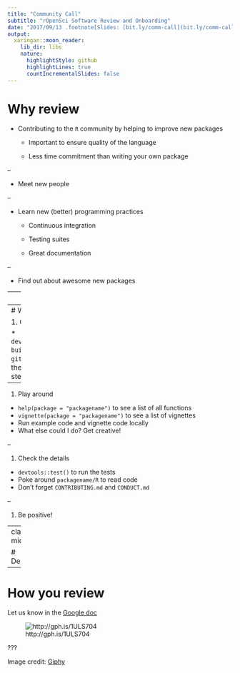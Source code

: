 ```yaml
---
title: "Community Call"
subtitle: "rOpenSci Software Review and Onboarding"
date: "2017/09/13 .footnote[Slides: [bit.ly/comm-call](bit.ly/comm-call)]"
output:
  xaringan::moon_reader:
    lib_dir: libs
    nature:
      highlightStyle: github
      highlightLines: true
      countIncrementalSlides: false
---
```




# Why review

- Contributing to the `R` community by helping to improve new packages

  * Important to ensure quality of the language
  
  * Less time commitment than writing your own package
  
--

- Meet new people

--

- Learn new (better) programming practices

  * Continuous integration
  
  * Testing suites
  
  * Great documentation

--

- Find out about awesome new packages

---
# How I review


![http://gph.is/1LjlEFE](https://media.giphy.com/media/JIX9t2j0ZTN9S/giphy-downsized.gif)

(Dramatization)

???

Image credit: [Giphy](http://gph.is/1LjlEFE)

---
# Workflow

1. Get the goods
  
  * `devtools::install_github("username/packagename", build_vignettes = TRUE)`
  * `git clone git@github.com:username/packagename.git`
  * Read the `README.md` in case there are extra installation steps
  
--

1. Play around

  * `help(package = "packagename")` to see a list of all functions
  * `vignette(package = "packagename")` to see a list of vignettes
  * Run example code and vignette code locally
  * What else could I do? Get creative!

--

1. Check the details

  * `devtools::test()` to run the tests
  * Poke around `packagename/R` to read code
  * Don't forget `CONTRIBUTING.md` and `CONDUCT.md`

--

1. Be positive!


---
class: inverse, middle, center

# Demonstration

---
# How you review

Let us know in the [Google doc](https://docs.google.com/document/d/1kZZkkGKGbPdMNRcODF_PydZ3_I4B8y5fmUaeOAPV1K8/edit)

![http://gph.is/1ULS704](https://media.giphy.com/media/uRb2p09vY8lEs/giphy-downsized.gif)

???

Image credit: [Giphy](http://gph.is/1ULS704)
